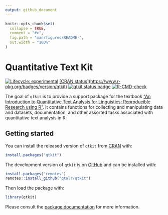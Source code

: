 ```yaml
---
output: github_document
---
```


<!-- README.md is generated from README.Rmd. Please edit that file -->

```r
knitr::opts_chunk$set(
  collapse = TRUE,
  comment = "#>",
  fig.path = "man/figures/README-",
  out.width = "100%"
)
```
<!--fix color mixing on title-->
# Quantitative Text Kit

<!-- badges: start -->
[![Lifecycle: experimental](https://img.shields.io/badge/lifecycle-experimental-orange.svg)](https://lifecycle.r-lib.org/articles/stages.html#experimental)
[[CRAN status](https://www.r-pkg.org/badges/version/qtkit)](https://CRAN.R-project.org/package=qtkit)
[![qtkit status badge](https://francojc.r-universe.dev/badges/qtkit)](https://francojc.r-universe.dev/qtkit/)
[![R-CMD-check](https://github.com/qtalr/qtkit/actions/workflows/R-CMD-check.yaml/badge.svg)](https://github.com/qtalr/qtkit/actions/workflows/R-CMD-check.yaml)
<!-- badges: end -->

The goal of `qtkit` is to provide a support package for the textbook ["An Introduction to Quantitative Text Analysis for Linguistics: Reproducible Research using R"](https://qtalr.com/book/). It contains functions for collecting and manipulating data and datasets, documentation, and other assorted tasks associated with quantitative text analysis in R.

## Getting started

You can install the released version of `qtkit` from [CRAN](https://cran.r-project.org/package=qtkit) with:

```r
install.packages("qtkit")
```

The development version of `qtkit` is on [GitHub](https://github.com/qtalr/qtkit) and can be installed with:

```r
install.packages("remotes")
remotes::install_github("qtalr/qtkit")
```

Then load the package with:

```r
library(qtkit)
```

Please consult the [package documentation](https://qtalr.com/qtkit/reference/) for more information.
